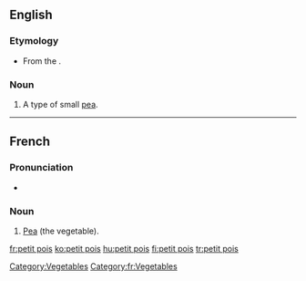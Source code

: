 ==English==

===Etymology===
* From the {{etyl|fr}}.

===Noun===
{{en-noun|sg=[[petit]] [[pois]]|-}}

# A type of small [[pea]].

----

==French==

===Pronunciation===
* {{audio|Fr-un petit pois.ogg|Audio}}

===Noun===
{{fr-noun|m|singular=[[petit#French|petit]] [[pois#French|pois]]|plural=petits pois}}

# [[pea|Pea]] (the vegetable).

[[Category:Vegetables]]
[[Category:fr:Vegetables]]

[[fr:petit pois]]
[[ko:petit pois]]
[[hu:petit pois]]
[[fi:petit pois]]
[[tr:petit pois]]